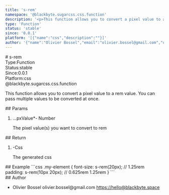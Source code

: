 ```yaml
---
title: 's-rem'
namespace: '@blackbyte.sugarcss.css.function'
description: '<p>This function allows you to convert a pixel value to a rem value. You can pass multiple values to be converted at once.</p> '
type: 'Function'
status: 'stable'
since: '0.0.1'
platform: '[{"name":"css","description":""}]'
author: '{"name":"Olivier Bossel","email":"olivier.bossel@gmail.com","url":"https://hello@blackbyte.space"}'
---
```


<div class="docmap-mdx">
# s-rem
<div class="_metas">
<div class="_type"><span class="_type-label">Type:</span><span class="_type-value">Function</span></div>
<div class="_status"><span class="_status-label">Status:</span><span class="_status-value -stable">stable</span></div>
<div class="_since"><span class="_since-label">Since:</span><span class="_since-value">0.0.1</span></div>
<div class="_platform"><span class="_platform-label">Platform:</span><span class="_platform-value -css">css</span></div>
</div>
<div class="_namespace">@blackbyte.sugarcss.css.function</div>
<div class="_description typo-lead typo-format">
<p>This function allows you to convert a pixel value to a rem value.
You can pass multiple values to be converted at once.</p>

</div>
<div class="_params">
## Params
<ol class="_list">
<li class="_item">
<span class="_name">...pxValue<span class="_required">*</span></span><span class="_default">-</span> <span class="_type">Number</span>
<p class="_description">The pixel value&lpar;s&rpar; you want to convert to rem</p>
</li>
</ol>
</div>
<div class="_return">
## Return
<ol class="_list">
<li class="_item">
<span class="_default">-</span><span class="_type">Css</span>
<p class="_description">The generated css</p>
</li>
</ol>
</div>
<div class="_examples">
## Example
```css
.my-element {
   font-size: s-rem(20px); // 1.25rem
   padding: s-rem(10px 20px); // 0.625rem 1.25rem
}
```
</div>
<div class="_author">
## Author
<ul class="_list">
<li class="_item">
<span class="_name">Olivier Bossel</span>
<span class="_email">olivier.bossel@gmail.com</span>
<a href="https://hello@blackbyte.space" target="_blank" class="_url">https://hello@blackbyte.space</a>
</li>
</ul>
</div>
</div>
